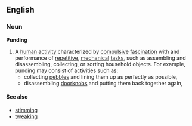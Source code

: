 ==English==

===Noun===
'''Punding''' 

# A [[human]] [[activity]] characterized by [[compulsive]] [[fascination]] with and performance of [[repetitive]], [[mechanical]] [[tasks]], such as assembling and disassembling, collecting, or sorting household objects. For example, punding may consist of activities such as:
#* collecting [[pebble]]s and lining them up as perfectly as possible, 
#* disassembling [[doorknob|doorknobs]] and putting them back together again, 

====See also====
* [[stimming]]
* [[tweaking]]